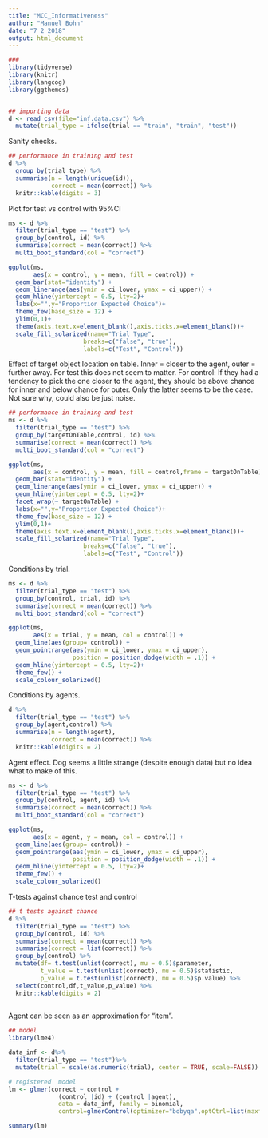 ```yaml
---
title: "MCC_Informativeness"
author: "Manuel Bohn"
date: "7 2 2018"
output: html_document
---
```


```r
###
library(tidyverse)
library(knitr)
library(langcog)
library(ggthemes)


## importing data
d <- read_csv(file="inf.data.csv") %>%
  mutate(trial_type = ifelse(trial == "train", "train", "test"))

```

Sanity checks.
```r
## performance in training and test
d %>%
  group_by(trial_type) %>%
  summarise(n = length(unique(id)), 
            correct = mean(correct)) %>%
  knitr::kable(digits = 3)

```

Plot for test vs control with 95%CI
```r

ms <- d %>%
  filter(trial_type == "test") %>%
  group_by(control, id) %>%
  summarise(correct = mean(correct)) %>%
  multi_boot_standard(col = "correct")

ggplot(ms, 
       aes(x = control, y = mean, fill = control)) +
  geom_bar(stat="identity") + 
  geom_linerange(aes(ymin = ci_lower, ymax = ci_upper)) + 
  geom_hline(yintercept = 0.5, lty=2)+
  labs(x="",y="Proportion Expected Choice")+
  theme_few(base_size = 12) + 
  ylim(0,1)+
  theme(axis.text.x=element_blank(),axis.ticks.x=element_blank())+
  scale_fill_solarized(name="Trial Type",
                     breaks=c("false", "true"),
                     labels=c("Test", "Control"))
```

Effect of target object location on table. Inner = closer to the agent, outer = further away. 
For test this does not seem to matter. For control: If they had a tendency to pick the one closer to the agent, they should be above chance for inner and below chance for outer. Only the latter seems to be the case. Not sure why, could also be just noise. 
```r
## performance in training and test
ms <- d %>%
  filter(trial_type == "test") %>%
  group_by(targetOnTable,control, id) %>%
  summarise(correct = mean(correct)) %>%
  multi_boot_standard(col = "correct")

ggplot(ms, 
       aes(x = control, y = mean, fill = control,frame = targetOnTable)) +
  geom_bar(stat="identity") + 
  geom_linerange(aes(ymin = ci_lower, ymax = ci_upper)) + 
  geom_hline(yintercept = 0.5, lty=2)+
  facet_wrap(~ targetOnTable) +
  labs(x="",y="Proportion Expected Choice")+
  theme_few(base_size = 12) +
  ylim(0,1)+
  theme(axis.text.x=element_blank(),axis.ticks.x=element_blank())+
  scale_fill_solarized(name="Trial Type",
                     breaks=c("false", "true"),
                     labels=c("Test", "Control"))

```

Conditions by trial.
```r
ms <- d %>%
  filter(trial_type == "test") %>%
  group_by(control, trial, id) %>%
  summarise(correct = mean(correct)) %>%
  multi_boot_standard(col = "correct")

ggplot(ms, 
       aes(x = trial, y = mean, col = control)) +
  geom_line(aes(group= control)) + 
  geom_pointrange(aes(ymin = ci_lower, ymax = ci_upper), 
                  position = position_dodge(width = .1)) + 
  geom_hline(yintercept = 0.5, lty=2)+
  theme_few() + 
  scale_colour_solarized()
```

Conditions by agents.
```r
d %>%
  filter(trial_type == "test") %>%
  group_by(agent,control) %>%
  summarise(n = length(agent), 
            correct = mean(correct)) %>%
  knitr::kable(digits = 2)
```

Agent effect. Dog seems a little strange (despite enough data) but no idea what to make of this.
```r
ms <- d %>%
  filter(trial_type == "test") %>%
  group_by(control, agent, id) %>%
  summarise(correct = mean(correct)) %>%
  multi_boot_standard(col = "correct")

ggplot(ms, 
       aes(x = agent, y = mean, col = control)) +
  geom_line(aes(group= control)) + 
  geom_pointrange(aes(ymin = ci_lower, ymax = ci_upper), 
                  position = position_dodge(width = .1)) + 
  geom_hline(yintercept = 0.5, lty=2)+
  theme_few() + 
  scale_colour_solarized()
```

T-tests against chance test and control
```r
## t tests against chance
d %>%
  filter(trial_type == "test") %>%
  group_by(control, id) %>%
  summarise(correct = mean(correct)) %>%
  summarise(correct = list(correct)) %>%
  group_by(control) %>%
  mutate(df= t.test(unlist(correct), mu = 0.5)$parameter,
         t_value = t.test(unlist(correct), mu = 0.5)$statistic,
         p_value = t.test(unlist(correct), mu = 0.5)$p.value) %>%
  select(control,df,t_value,p_value) %>%
  knitr::kable(digits = 2)
 
```

Agent can be seen as an approximation for "item".

```r
## model
library(lme4)

data_inf <- d%>%
  filter(trial_type == "test")%>%
  mutate(trial = scale(as.numeric(trial), center = TRUE, scale=FALSE))

# registered  model
lm <- glmer(correct ~ control +
              (control |id) + (control |agent), 
              data = data_inf, family = binomial, 
              control=glmerControl(optimizer="bobyqa",optCtrl=list(maxfun=2e5)))

summary(lm)
```

